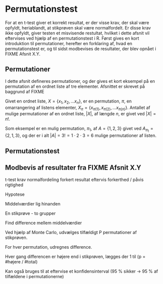 # Permutationstest

For at en t-test giver et korrekt resultat, er der visse krav, der skal være opfyldt, heriablandt, at stikprøven skal være normalfordelt. Er disse krav ikke opfyldt, giver testen et misvisende restultat, hvilket i dette afsnit vil eftervises ved hjælp af en permutationstest i R. Først gives en kort introduktion til permutationer, herefter en forklaring af, hvad en permutationstest er, og til sidst modbevises de resultater, der blev opnået i FIXME Afsnit X.Y.

## Permutationer

I dette afsnit defineres permutationer, og der gives et kort eksempel på en permutation af en ordnet liste af tre elementer. Afsnittet er skrevet på baggrund af FIXME

<!-- https://mathworld.wolfram.com/Permutation.html -->

Givet en ordnet liste, $X = \{x_1, x_2, \ldots x_n \}$, er en permutation, $\pi$, en omarrangering af listens elementer, $X_\pi = \{x_{\pi(1)}, x_{\pi(2)}, \ldots x_{\pi(n)}\}$. Antallet af mulige permutationer af en ordnet liste, $|X|$, af længde $n$, er givet ved $|X| = n!$.

Som eksempel er en mulig permutation, $\pi_1$, af $A = \{1, 2, 3\}$ givet ved $A_{\pi_1} = \{2, 1, 3\}$, og der er i alt $|A| = 3! = 1 \cdot 2 \cdot 3 = 6$ mulige permutationer af listen. 

## Permutationstest



## Modbevis af resultater fra FIXME Afsnit X.Y







t-test krav
  normalfordeling
  forkert resultat
  eftervis forkerthed / påvis rigtighed

Hypotese

Middelværdier lig hinanden

En stikprøve - to grupper

Find difference mellem middelværdier

Ved hjælp af Monte Carlo, udvælges tilfældigt P permutationer af stikprøven.

For hver permutation, udregnes difference.

Hver gang differencen er højere end i stikprøven, lægges der 1 til (p = #højere / #total) 

Kan også bruges til at eftervise et konfidensinterval (95 % sikker -> 95 % af tilfældene i permutationerne)








